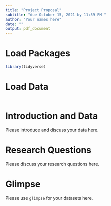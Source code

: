 ```yaml
---
title: "Project Proposal"
subtitle: "due October 15, 2021 by 11:59 PM "
author: "Your names here"
date: ""
output: pdf_document
---
```


# Load Packages

```r
library(tidyverse) 
``` 

# Load Data
```r

```

# Introduction and Data

Please introduce and discuss your data here.

# Research Questions

Please discuss your research questions here.

# Glimpse

Please use `glimpse` for your datasets here.